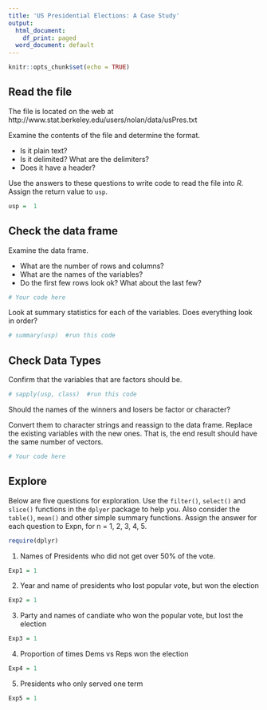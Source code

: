 ```yaml
---
title: 'US Presidential Elections: A Case Study'
output:
  html_document:
    df_print: paged
  word_document: default
---
```


```r
knitr::opts_chunk$set(echo = TRUE)
```

## Read the file 

The file is located on the web at
http://www.stat.berkeley.edu/users/nolan/data/usPres.txt

Examine the contents of the file and determine the format.

+ Is it plain text?
+ Is it delimited? What are the delimiters?
+ Does it have a header?

Use the answers to these questions to write code to
read the file into *R*.
Assign the return value to `usp`.

```r
usp =  1
```

## Check the data frame

Examine the data frame.

+ What are the number of rows and columns?
+ What are the names of the variables?
+ Do the first few rows look ok? What about the last few?

```r
# Your code here
```

Look at summary statistics for each of the variables.
Does everything look in order?

```r
# summary(usp)  #run this code
```

## Check Data Types

Confirm that the variables that are factors should be.

```r
# sapply(usp, class)  #run this code
```

Should the names of the winners and losers be factor or character?

Convert them to character strings and reassign to the data frame.
Replace the existing variables with the new ones. That is,
the end result should have the same number of vectors.
```r
# Your code here
```


## Explore

Below are five questions for exploration.
Use the `filter()`, `select()` and `slice()` functions in the 
`dplyer` package to help you.
Also consider the `table()`, `mean()` and other simple summary functions.
Assign the answer for each question to Expn, for n = 1, 2, 3, 4, 5.

```r
require(dplyr)
```


1. Names of Presidents who did not get over 50% of the vote.
```r
Exp1 = 1
```


2. Year and name of presidents who lost popular vote, but won the election
```r
Exp2 = 1
```


3. Party and names of candiate who won the popular vote, but lost the election
```r
Exp3 = 1
```


4. Proportion of times Dems vs Reps won the election
```r
Exp4 = 1
```

5. Presidents who only served one term

```r
Exp5 = 1
```

